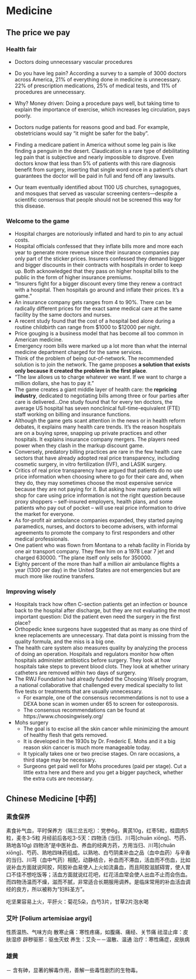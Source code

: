 # Medicine
## The price we pay
### Health fair 

- Doctors doing unnecessary vascular procedures

- Do you have leg pain? According a survey to a sample of 3000 doctors across America, 21% of everything done in medicine is unnecessary. 22% of prescription medications, 25% of medical tests, and 11% of procedures are unnecessary. 

- Why? Money driven: Doing a procedure pays well, but taking time to explain the importance of exercise, which increases leg circulation, pays poorly.

- Doctors nudge patients for reasons good and bad. For example, obstetricians would say “it might be safer for the baby”. 

- Finding a medicare patient in America without some leg pain is like finding a penguin in the desert. Claudication is a rare type of debilitating leg pain that is subjective and nearly impossible to disprove. Even doctors know that less than 5% of patients with this rare diagnosis benefit from surgery, inserting that single word once in a patient’s chart guarantees the doctor will be paid in full and fend off any lawsuits. 

- Our team eventually identified about 1100 US churches, synagogues, and mosques that served as vascular screening centers—despite a scientific consensus that people should not be screened this way for this disease.

### Welcome to the game

- Hospital charges are notoriously inflated and hard to pin to any actual costs.
- Hospital  officials confessed that they inflate bills more and more each year to generate more revenue since their insurance companies pay only part of the sticker prices. Insurers confessed they demand bigger and bigger discounts in their contracts with hospitals in order to keep up. Both acknowledged that they pass on higher hospital bills to the public in the form of higher insurance premiums.
- “Insurers fight for a bigger discount every time they renew a contract with a hospital. Then hospitals go around and inflate their prices. It’s a game.”
- An insurance company gets ranges from 4 to 90%. There can be radically different prices for the exact same medical care at the same facility by the same doctors and nurses.
- A recent study found that the cost of a hospital bed alone during a routine childbirth can range from \$1000 to \$12000 per night.
- Price gouging is a business model that has become all too common in American medicine.
- Emergency room bills were marked up a lot more than what the internal medicine department charged for the same services.
- Think of the problem of being out-of-network. The recommended solution is to join the network. The game proposes **a solution that exists only because it created the problem in the first place**.
- “The law allows us to charge whatever we want. If we want to charge a million dollars, she has to pay it.”
- The game creates a giant middle layer of health care: the **repricing industry**, dedicated to negotiating bills among three or four parties after care is delivered...One study found that for every ten doctors, the average US hospital has seven nonclinical full-time-equivalent (FTE) staff working on billing and insurance functions.
- Although the game gets scant attention in the news or in health reform debates, it explains many health care trends. It’s the reason hospitals are on a buying spree, snapping up private practices and other hospitals. It explains insurance company mergers. The players need power when they clash in the markup discount game.
- Conversely, predatory billing practices are rare in the few health care sectors that have already adopted real price transparency, including cosmetic surgery, in vitro fertilization (IVF), and LASIK surgery.
- Critics of real price transparency have argued that patients do no use price information when choosing where to go for their care and, when they do, they may sometimes choose the most expensive service because they are not paying for it. But asking how many patients will shop for care using price information is not the right question because proxy shoppers -- self-insured employers, health plans, and some patients who pay out of pocket -- will use real price information to drive the market for everyone. 
- As for-profit air ambulance companies expanded, they started paying paramedics, nurses, and doctors to become advisers, with informal agreements to promote the company to first responders and other medical professionals. 
- One patient who was flown from Montana to a rehab facility in Florida by one air transport company. They flew him on a 1978 Lear 7 jet and charged 630000. "The plane itself only sells for 350000.
- Eighty percent of the more than half a million air ambulance flights a year (1300 per day) in the United States are not emergencies but are much more like routine transfers.

### Improving wisely

- Hospitals track how often C-section patients get an infection or bounce back to the hospital after discharge, but they are not evaluating the most important question: Did the patient even need the surgery in the first place?
- Orthopedic knee surgeons have suggested that as many as one third of knee replacements are unnecessary. That data point is missing from the quality formula, and the miss is a big one.
- The health care system also measures quality by analyzing the process of doing an operation. Hospitals and regulators monitor how often hospitals administer antibiotics before surgery. They look at how hospitals take steps to prevent blood clots. They look at whether urinary catheters are removed within two days of surgery.
- The RWJ Foundation had already funded the Choosing Wisely program, a national collaborative that challenged every medical specialty to list five tests or treatments that are usually unnecessary. 
     - For example, one of the consensus recommendations is not to use a DEXA bone scan in women under 65 to screen for osteoporosis.
     - The consensus recommendations can be found at https://www.choosingwisely.org/
- Mohs surgery
    - The goal is to excise all the skin cancer while minimizing the amount of healthy flesh that gets removed.
    - It is developed in the 1930s by Dr. Frederic E. Mohs and it a big reason skin cancer is much more manageable today.
    - It typically takes one or two precise stages. On rare occasions, a third stage may be necessary. 
    - Surgeons get paid well for Mohs procedures (paid per stage).  Cut a little extra here and there and you get a bigger paycheck, whether the extra cuts are necessary.


## Chinese Medicine [中药]

### 素食保养

素食补气血，平时保养方（隔三岔五吃）：党参6g，黄芪10g，红枣5粒，桂圆肉5粒，麦冬3-5粒
月经前后各吃3-5天：四物汤 (当归、川芎[chuān xiōng]、芍药、熟地各10g)   四物汤”是中医补血、养血的经典方药，方用当归、川芎[chuān xiōng]、芍药、熟地四味药组成。以熟地、白芍阴柔补血之品（血中血药）与辛香的当归、川芎（血中气药）相配，动静结合，补血而不滞血，活血而不伤血，比如说补血方面就说阿胶，阿胶补血易使人上火如流鼻血，而且阿胶滋腻碍胃，使人胃口不佳不想吃饭等；活血方面就说红花吧，红花活血常会使人出血不止而会伤血。而四物汤温而不燥，滋而不腻，非常适合长期服用调养。是临床常用的补血活血调经的良方，所以被称为“妇科圣方”。

吃坚果容易上火，平肝火：菊花5朵，白芍3片，甘草2片泡水喝

### 艾叶 [Folium artemisiae argyi]

性质温热、气味方向
散寒止痛：寒性疼痛，如腹痛、痛经、关节痛
祛湿止痒：皮肤湿疹
辟秽驱邪：驱虫灭蚊
养生：艾灸－－温散、温通
治疗：寒性痛症，皮肤病

### 雄黄

－ 含有砷，显著的解毒作用，善解一些毒性剧烈的生物毒。
